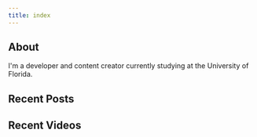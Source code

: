 ```yaml
---
title: index
---
```



## About

I'm a developer and content creator currently studying at the University of Florida.

## Recent Posts

<RecentPosts />

## Recent Videos

<RecentVideos />
